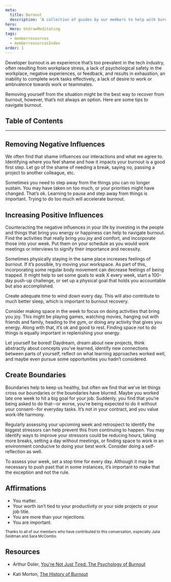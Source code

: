 ```yaml
---
meta:
  title: Burnout
  description: 'A collection of guides by our members to help with burnout.'
hero:
  Hero: UndrawMeditating
tags:
  - memberresources
  - memberresourcesIndex
order: 1
---
```



<TextContainer showBackToTopLink={false} background="light">

<LeadText>

Developer burnout is an experience that’s too prevalent in the tech industry, often resulting from workplace stress, a lack of psychological safety in the workplace, negative experiences, or feedback, and results in exhaustion, an inability to complete work tasks effectively, a lack of desire to work or ambivalence towards work or teammates.

Removing yourself from the situation might be the best way to recover from burnout, however, that’s not always an option. Here are some tips to navigate burnout.

</LeadText>

</TextContainer>

## Table of Contents

<TextContainer>

---

## Removing Negative Influences

We often find that shame influences our interactions and what we agree to. Identifying where you feel shame and how it impacts your burnout is a good first step. Let go of the shame of needing a break, saying no, passing a project to another colleague, etc.

Sometimes you need to step away from the things you can no longer sustain. You may have taken on too much, or your priorities might have changed. That’s ok. Learning to pause and step away from things is important. Trying to do too much will accelerate burnout.

## Increasing Positive Influences

Counteracting the negative influences in your life by investing in the people and things that bring you energy or happiness can help to navigate burnout. Find the activities that really bring you joy and comfort, and incorporate those into your week. Put them on your schedule as you would work meetings or interviews to signify their importance and necessity.

Sometimes physically staying in the same place increases feelings of burnout. If it’s possible, try moving your workspace. As part of this, incorporating some regular body movement can decrease feelings of being trapped. It might help to set some goals to walk X every week, start a 100-day push-up challenge, or set up a physical goal that holds you accountable but also accomplished.

Create adequate time to wind down every day. This will also contribute to much better sleep, which is important to burnout recovery.

Consider making space in the week to focus on doing activities that bring you joy. This might be playing games, watching movies, hanging out with friends and family, heading to the gym, or doing any activity that gives you energy. Along with that, it’s ok and good to rest. Finding space not to do things is equally important in replenishing your energy.

Let yourself be bored! Daydream, dream about new projects, think abstractly about concepts you’ve learned, identify new connections between parts of yourself, reflect on what learning approaches worked well, and maybe even pursue some opportunities you hadn’t considered.

## Create Boundaries

Boundaries help to keep us healthy, but often we find that we’ve let things cross our boundaries or the boundaries have blurred. Maybe you worked late one week to hit a big goal for your job. Suddenly, you find that you’re being asked to do that--or worse, you’re being expected to do it without your consent--for everyday tasks. It’s not in your contract, and you value work-life harmony.

Regularly assessing your upcoming week and retrospect to identify the biggest stressors can help prevent this from continuing to happen. You may identify ways to improve your stressors could be reducing hours, taking more breaks, setting a day without meetings, or finding space to work in an environment conducive to doing your best work. Consider doing a self-reflection as well.

To assess your week, set a stop time for every day. Although it may be necessary to push past that in some instances, it’s important to make that the exception and not the rule.

## Affirmations

- You matter.
- Your worth isn’t tied to your productivity or your side projects or your job title.
- You are more than your rejections.
- You are important.

<small>
	Thanks to all of our members who have contributed to this conversation,
	especially Julia Seidman and Sara McCombs.
</small>

## Resources

- Arthur Doler,
  [You're Not Just Tired: The Psychology of Burnout](https://www.youtube.com/watch?v=-XYK8ulQId0)

- Kati Morton,
  [The History of Burnout](https://www.youtube.com/watch?v=usWGg6xKHW0&list=PL_loxoCVsWqxj0ocM5GjaDsEdfLfWCdHW)

</TextContainer>
